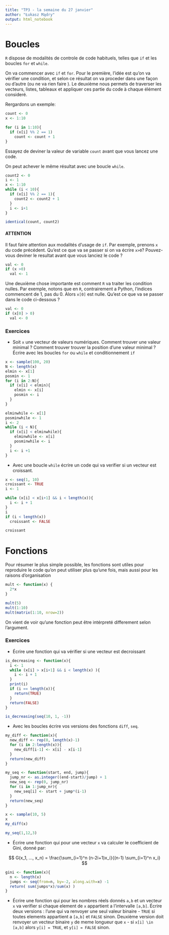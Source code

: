 ```yaml
---
title: "TP3 - la semaine du 27 janvier"
author: "Łukasz Mądry"
output: html_notebook
---
```


# Boucles

`R` dispose de modalités de controle de code habituels, telles que `if` et les boucles `for` et `while`.

On va commencer avec `if` et `for`. Pour le première, l'idée est qu'on va vérifier une condition, et selon ce résultat on va proceder dans une façon ou d'autre (ou ne va rien faire ). Le deuxième nous permets de traverser les vecteurs, listes, tableaux et appliquer ces partie du code à chaque élément consideré.

Rergardons un exemple:

```r
count <- 0
x <- 1:10

for (i in 1:10){
  if (x[i] %% 2 == 1)
    count <- count + 1
}

```

Essayez de deviner la valeur de variable `count` avant que vous lancez une code.

On peut achever le même résultat avec une boucle `while`.

```r
count2 <- 0
i <- 1
x <- 1:10
while (i < 10){
  if (x[i] %% 2 == 1){
    count2 <- count2 + 1
  }
  i <- i+1
}

identical(count, count2)
```

#### ATTENTION

Il faut faire attention aux modalités d'usage de `if`. Par exemple, prenons `x` du code précédent. Qu'est ce que va se passer si on va écrire `x>0`? Pouvez-vous deviner le resultat avant que vous lanciez le code ?

```r
val <- 0
if (x >0)
  val <- 1
```

Une deuxième chose importante est comment `R` va traiter les condition nulles. Par exemple, notons que en `R`, contrairement a Python, l'indices commencent de 1, pas du 0. Alors `x[0]` est nulle. Qu'est ce que va se passer dans le code ci-dessous ?

```r
val <- 0
if (x[0] > 0)
  val <- 0
```

### Exercices

-   Soit `x` une vecteur de valeurs numériques. Comment trouver une valeur minimal ? Comment trouver trouver la position d'une valeur minimal ? Écrire avec les boucles `for` ou `while` et conditionnement `if`


```r
x <- sample(100, 20)
N <- length(x)
elmin <- x[1]
posmin <- 1
for (i in 2:N){
  if (x[i] < elmin){
    elmin <- x[i]
    posmin <- i
  }
}

elminwhile <- x[1]
posminwhile <- 1
i <- 2
while (i < N){
  if (x[i] < elminwhile){
    elminwhile <- x[i]
    posminwhile <- i
  }
  i <- i +1
}
```


-   Avec une boucle `while` écrire un code qui va verifier si un vecteur est croissant.


```r
x <- seq(1, 10)
croissant <- TRUE
i <- 1

while (x[i] < x[i+1] && i < length(x)){
  i <- i + 1
}
i
if (i < length(x))
  croissant <- FALSE

croissant
```


# Fonctions

Pour résumer le plus simple possible, les fonctions sont utiles pour reproduire le code qu'on peut utiliser plus qu'une fois, mais aussi pour les raisons d'organisation

```r
mult <- function(x) {
  2*x
}

mult(5)
mult(1:10)
mult(matrix(1:10, nrow=2))
```

On vient de voir qu'une fonction peut être intérpreté differement selon l'argument.

### Exercices

-   Écrire une fonction qui va vérifier si une vecteur est decroissant

```r
is_decreasing <- function(x){
  i <- 1
  while (x[i] > x[i+1] && i < length(x) ){
    i <- i + 1
  }
  print(i)
  if (i == length(x)){
    return(TRUE)
  }
  return(FALSE)
}

is_decreasing(seq(10, 1, -1))
```

-   Avec les boucles écrire vos versions des fonctions `diff`, `seq`.

```r
my_diff <- function(x){
  new_diff <- rep(0, length(x)-1)
  for (i in 2:length(x)){
    new_diff[i-1] <- x[i] - x[i-1]
  }
  return(new_diff)
}

my_seq <- function(start, end, jump){
  jump_nr <- as.integer((end-start)/jump) + 1
  new_seq <- rep(0, jump_nr)
  for (i in 1:jump_nr){
    new_seq[i] <- start + jump*(i-1)
  }
  return(new_seq)
}

x <- sample(10, 5)
x
my_diff(x)

my_seq(1,12,3)
```
-   Écrire une fonction qui pour une vecteur `x` va calculer le coefficient de Gini, donné par:

$$ G(x_1, ..., x_n) = \frac{\sum_{i=1}^n (n-2i+1)x_i}{(n-1) \sum_{i=1}^n x_i} $$

```r
gini <- function(x){
  n <- length(x)
  jumps <- seq(from=n, by=-2, along.with=x) -1
  return( sum(jumps*x)/sum(x) )
}
```

-   Écrire une fonction qui pour les nombres réels donnés `a,b` et un vecteur `x` va verifier si chaque element de `x` appartient a l'intervalle `[a,b]`. Écrire deux versions : l'une qui va renvoyer une seul valeur binaire - `TRUE` si toutes elements appartient a `[a,b]` et `FALSE` sinon. Deuxième version doit renvoyer un vecteur binaire `y` de meme longueur que `x` - si `x[i] \in [a,b]` alors `y[i] = TRUE`, et `y[i] = FALSE` sinon.
